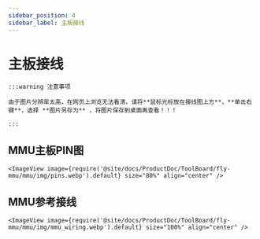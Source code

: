 ```yaml
---
sidebar_position: 4
sidebar_label: 主板接线
---
```




# 主板接线

    :::warning 注意事项

    由于图片分辨率太高，在网页上浏览无法看清，请将**鼠标光标放在接线图上方**，**单击右键**，选择 **图片另存为** ，将图片保存到桌面再查看！！！

    :::

## MMU主板PIN图

    <ImageView image={require('@site/docs/ProductDoc/ToolBoard/fly-mmu/mmu/img/pins.webp').default} size="80%" align="center" />

## MMU参考接线

    <ImageView image={require('@site/docs/ProductDoc/ToolBoard/fly-mmu/mmu/img/mmu_wiring.webp').default} size="100%" align="center" />
